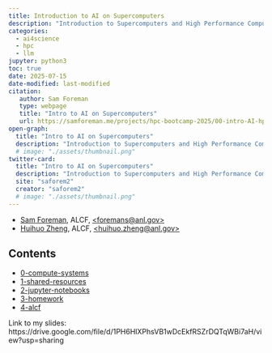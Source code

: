 ```yaml
---
title: Introduction to AI on Supercomputers
description: "Introduction to Supercomputers and High Performance Computing (HPC) for AI and Science"
categories:
  - ai4science
  - hpc
  - llm
jupyter: python3
toc: true
date: 2025-07-15
date-modified: last-modified
citation:
   author: Sam Foreman
   type: webpage
   title: "Intro to AI on Supercomputers"
   url: https://samforeman.me/projects/hpc-bootcamp-2025/00-intro-AI-hpc
open-graph:
  title: "Intro to AI on Supercomputers"
  description: "Introduction to Supercomputers and High Performance Computing (HPC) for AI and Science"
  # image: "./assets/thumbnail.png"
twitter-card:
  title: "Intro to AI on Supercomputers"
  description: "Introduction to Supercomputers and High Performance Computing (HPC) for AI and Science"
  site: "saforem2"
  creator: "saforem2"
  # image: "./assets/thumbnail.png"
---
```


- [Sam Foreman](https://samforeman.me), ALCF, [<foremans@anl.gov>](mailto:foremans@anl.gov)
- [Huihuo Zheng](https://www.alcf.anl.gov/about/people/huihuo-zheng), ALCF, [<huihuo.zheng@anl.gov>](mailto:huihuo-zheng@anl.gov)

## Contents

- [0-compute-systems](./00-compute-systems/index.qmd)
- [1-shared-resources](./01-shared-resources/index.qmd)
- [2-jupyter-notebooks](./02-jupyter-notebooks/index.qmd)
- [3-homework](./03-homework/index.qmd)
- [4-alcf](./04-alcf/index.qmd)

<!--
Recording for this lecture will be here: https://www.alcf.anl.gov/events/intro-ai-series-intro-artificial-intelligence-supercomputers

1. [Evolution of computing systems](evolution.md)
2. [Parallel computing](00_mpi_pi.ipynb)
3. [AI in a nutshell](01_linear_regression_sgd.ipynb)
-->


Link to my slides: https://drive.google.com/file/d/1PH6HlXPhsVB1wDcEkfRSZrDQTqWBi7aH/view?usp=sharing



